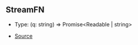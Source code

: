 ## StreamFN

- Type: (q: string) => Promise\<Readable \| string>

- [Source](https://github.com/Androz2091/discord-player/blob/7529a33/packages/extractor/src/extractors/common/helper.ts#L46)